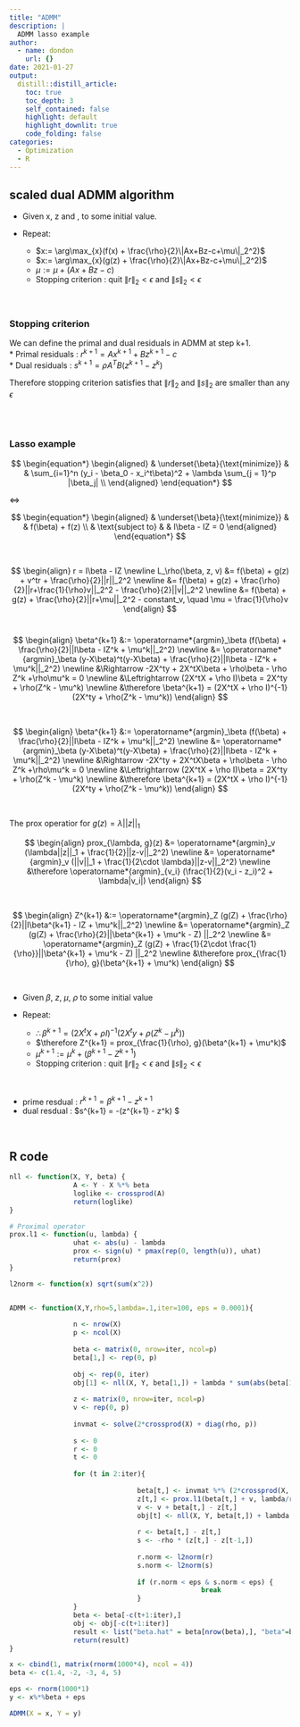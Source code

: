 ```yaml
---
title: "ADMM"
description: |
  ADMM lasso example 
author:
  - name: dondon
    url: {}
date: 2021-01-27
output:
  distill::distill_article:
    toc: true
    toc_depth: 3
    self_contained: false
    highlight: default
    highlight_downlit: true
    code_folding: false
categories:
  - Optimization 
  - R
---
```


## scaled dual ADMM algorithm

-   Given x, z and \mu, \rho to some initial value.

-   Repeat:

    -   $x:= \arg\max_{x}(f(x) + \frac{\rho}{2}\|Ax+Bz-c+\mu\|_2^2)$
    -   $x:= \arg\max_{x}(g(z) + \frac{\rho}{2}\|Ax+Bz-c+\mu\|_2^2)$
    -   $\mu:= \mu + (Ax + Bz - c)$
    -   Stopping criterion : quit $\|r\|_2<\epsilon$ and $\|s\|_2<\epsilon$ <br><br><br>

### Stopping criterion

We can define the primal and dual residuals in ADMM at step k+1.\
\* Primal residuals : $r^{k+1} = Ax^{k+1} + Bz^{k+1} - c$\
\* Dual residuals : $s^{k+1} = \rho A^TB(z^{k+1} - z^k)$\

Therefore stopping criterion satisfies that $\|r\|_2$ and $\|s\|_2$ are smaller than any $\epsilon$

<br><br>

### Lasso example

$$
\begin{equation*}
\begin{aligned}
& \underset{\beta}{\text{minimize}}
& & \sum_{i=1}^n (y_i - \beta_0 - x_i^t\beta)^2 + \lambda \sum_{j = 1}^p |\beta_j| \\
\end{aligned}
\end{equation*}
$$

$\Leftrightarrow$

$$
\begin{equation*}
\begin{aligned}
& \underset{\beta}{\text{minimize}}
& & f(\beta) + f(z) \\
& \text{subject to}
& & I\beta - IZ = 0
\end{aligned}
\end{equation*}
$$

\

$$
\begin{align}
r = I\beta - IZ \newline
L_\rho(\beta, z, v) &= f(\beta) + g(z) + v^tr + \frac{\rho}{2}||r||_2^2 \newline
                    &= f(\beta) + g(z) + \frac{\rho}{2}||r+\frac{1}{\rho}v||_2^2 - \frac{\rho}{2}||v||_2^2 \newline
                    &= f(\beta) + g(z) + \frac{\rho}{2}||r+\mu||_2^2 - constant_v, \quad \mu = \frac{1}{\rho}v 
\end{align}
$$\

$$
\begin{align}
\beta^{k+1} &:= \operatorname*{argmin}_\beta (f(\beta) + \frac{\rho}{2}||I\beta - IZ^k + \mu^k||_2^2) \newline
            &= \operatorname*{argmin}_\beta (y-X\beta)^t(y-X\beta) + \frac{\rho}{2}||I\beta - IZ^k + \mu^k||_2^2) \newline
            &\Rightarrow -2X^ty + 2X^tX\beta + \rho\beta - \rho Z^k +\rho\mu^k = 0 \newline
            &\Leftrightarrow (2X^tX + \rho I)\beta = 2X^ty + \rho(Z^k - \mu^k) \newline
            &\therefore \beta^{k+1} = (2X^tX + \rho I)^{-1}(2X^ty + \rho(Z^k - \mu^k))
\end{align}
$$

\

$$
\begin{align}
\beta^{k+1} &:= \operatorname*{argmin}_\beta (f(\beta) + \frac{\rho}{2}||I\beta - IZ^k + \mu^k||_2^2) \newline
            &= \operatorname*{argmin}_\beta (y-X\beta)^t(y-X\beta) + \frac{\rho}{2}||I\beta - IZ^k + \mu^k||_2^2) \newline
            &\Rightarrow -2X^ty + 2X^tX\beta + \rho\beta - \rho Z^k +\rho\mu^k = 0 \newline
            &\Leftrightarrow (2X^tX + \rho I)\beta = 2X^ty + \rho(Z^k - \mu^k) \newline
            &\therefore \beta^{k+1} = (2X^tX + \rho I)^{-1}(2X^ty + \rho(Z^k - \mu^k))
\end{align}
$$

\

The prox operatior for $g(z) = \lambda||z||_1$

$$
\begin{align}
prox_{\lambda, g}(z) &= \operatorname*{argmin}_v (\lambda||z||_1 + \frac{1}{2}||z-v||_2^2) \newline
                     &= \operatorname*{argmin}_v (||v||_1 + \frac{1}{2\cdot \lambda}||z-v||_2^2) \newline
                     &\therefore \operatorname*{argmin}_{v_i} (\frac{1}{2}(v_i - z_i)^2 + \lambda|v_i|) 
\end{align}
$$

\

$$
\begin{align}
Z^{k+1} &:= \operatorname*{argmin}_Z (g(Z) + \frac{\rho}{2}||I\beta^{k+1} - IZ + \mu^k||_2^2) \newline
            &= \operatorname*{argmin}_Z (g(Z) + \frac{\rho}{2}||\beta^{k+1} + \mu^k - Z) ||_2^2 \newline
            &= \operatorname*{argmin}_Z (g(Z) + \frac{1}{2\cdot \frac{1}{\rho}}||\beta^{k+1} + \mu^k - Z) ||_2^2 \newline
            &\therefore prox_{\frac{1}{\rho}, g}(\beta^{k+1} + \mu^k)
\end{align}
$$

\

-   Given $\beta$, $z$, $\mu$, $\rho$ to some initial value

-   Repeat:

    -   $\therefore \beta^{k+1} = (2X^tX + \rho I)^{-1}(2X^ty + \rho(Z^k - \mu^k))$
    -   $\therefore Z^{k+1} = prox_{\frac{1}{\rho}, g}(\beta^{k+1} + \mu^k)$
    -   $\mu^{k+1}:= \mu^k + (\beta^{k+1} - Z^{k+1})$
    -   Stopping criterion : quit $\|r\|_2<\epsilon$ and $\|s\|_2<\epsilon$

<br>

-   prime resdual : $r^{k+1} = \beta^{k+1} - z^{k+1}$
-   dual resdual : \$s\^{k+1} = -\rho (z\^{k+1} - z\^k) \$

\

## R code 

```r
nll <- function(X, Y, beta) {
                A <- Y - X %*% beta
                loglike <- crossprod(A)
                return(loglike)
}

# Proximal operator
prox.l1 <- function(u, lambda) {
                uhat <- abs(u) - lambda
                prox <- sign(u) * pmax(rep(0, length(u)), uhat)
                return(prox)
}

l2norm <- function(x) sqrt(sum(x^2))


ADMM <- function(X,Y,rho=5,lambda=.1,iter=100, eps = 0.0001){
                
                n <- nrow(X)
                p <- ncol(X)
                
                beta <- matrix(0, nrow=iter, ncol=p) 
                beta[1,] <- rep(0, p)
                
                obj <- rep(0, iter)
                obj[1] <- nll(X, Y, beta[1,]) + lambda * sum(abs(beta[1,]))
                
                z <- matrix(0, nrow=iter, ncol=p)
                v <- rep(0, p)     
                
                invmat <- solve(2*crossprod(X) + diag(rho, p))
                
                s <- 0    
                r <- 0    
                t <- 0
                
                for (t in 2:iter){
                                
                                beta[t,] <- invmat %*% (2*crossprod(X, Y) + rho * (z[t-1,]-v))
                                z[t,] <- prox.l1(beta[t,] + v, lambda/rho)
                                v <- v + beta[t,] - z[t,]
                                obj[t] <- nll(X, Y, beta[t,]) + lambda * sum(abs(beta[t,]))
                                
                                r <- beta[t,] - z[t,]
                                s <- -rho * (z[t,] - z[t-1,])
                                
                                r.norm <- l2norm(r)
                                s.norm <- l2norm(s)
                                
                                if (r.norm < eps & s.norm < eps) {
                                                break
                                }
                }
                beta <- beta[-c(t+1:iter),]
                obj <- obj[-c(t+1:iter)]
                result <- list("beta.hat" = beta[nrow(beta),], "beta"=beta, "objective"=obj, "iter"=t)
                return(result)
}

x <- cbind(1, matrix(rnorm(1000*4), ncol = 4))
beta <- c(1.4, -2, -3, 4, 5)

eps <- rnorm(1000*1)　
y <- x%*%beta + eps 

ADMM(X = x, Y = y)
```
